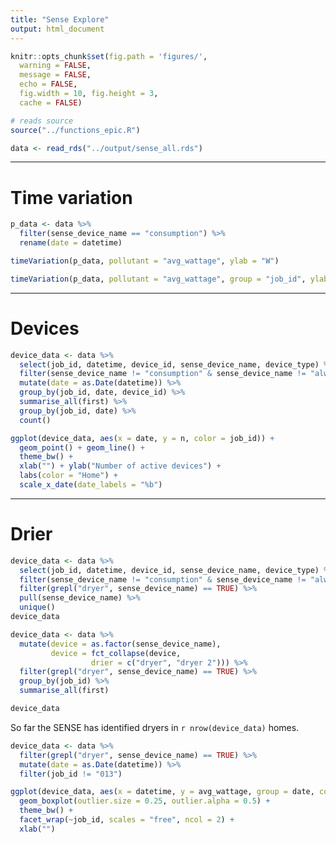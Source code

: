 ```yaml
---
title: "Sense Explore"
output: html_document
---
```


```r
knitr::opts_chunk$set(fig.path = 'figures/',
  warning = FALSE,
  message = FALSE,
  echo = FALSE,
  fig.width = 10, fig.height = 3,
  cache = FALSE)
```

```r
# reads source
source("../functions_epic.R")
```

```r
data <- read_rds("../output/sense_all.rds")
```

---

# Time variation

```r
p_data <- data %>%
  filter(sense_device_name == "consumption") %>%
  rename(date = datetime)
```

```r
timeVariation(p_data, pollutant = "avg_wattage", ylab = "W")
```

```r
timeVariation(p_data, pollutant = "avg_wattage", group = "job_id", ylab = "W")
```

---

# Devices

```r
device_data <- data %>%
  select(job_id, datetime, device_id, sense_device_name, device_type) %>%
  filter(sense_device_name != "consumption" & sense_device_name != "always on") %>%
  mutate(date = as.Date(datetime)) %>%
  group_by(job_id, date, device_id) %>%
  summarise_all(first) %>%
  group_by(job_id, date) %>%
  count()
```

```r
ggplot(device_data, aes(x = date, y = n, color = job_id)) +
  geom_point() + geom_line() +
  theme_bw() +
  xlab("") + ylab("Number of active devices") +
  labs(color = "Home") +
  scale_x_date(date_labels = "%b")
```

---

# Drier

```r
device_data <- data %>%
  select(job_id, datetime, device_id, sense_device_name, device_type) %>%
  filter(sense_device_name != "consumption" & sense_device_name != "always on") %>%
  filter(grepl("dryer", sense_device_name) == TRUE) %>%
  pull(sense_device_name) %>%
  unique()
device_data
```

```r
device_data <- data %>%
  mutate(device = as.factor(sense_device_name),
         device = fct_collapse(device,
                  drier = c("dryer", "dryer 2"))) %>%
  filter(grepl("dryer", sense_device_name) == TRUE) %>%
  group_by(job_id) %>%
  summarise_all(first)

device_data
```

So far the SENSE has identified dryers in `r nrow(device_data)` homes.

```r
device_data <- data %>%
  filter(grepl("dryer", sense_device_name) == TRUE) %>%
  mutate(date = as.Date(datetime)) %>%
  filter(job_id != "013")
```

```r
ggplot(device_data, aes(x = datetime, y = avg_wattage, group = date, color = job_id)) +
  geom_boxplot(outlier.size = 0.25, outlier.alpha = 0.5) +
  theme_bw() +
  facet_wrap(~job_id, scales = "free", ncol = 2) +
  xlab("")
```


